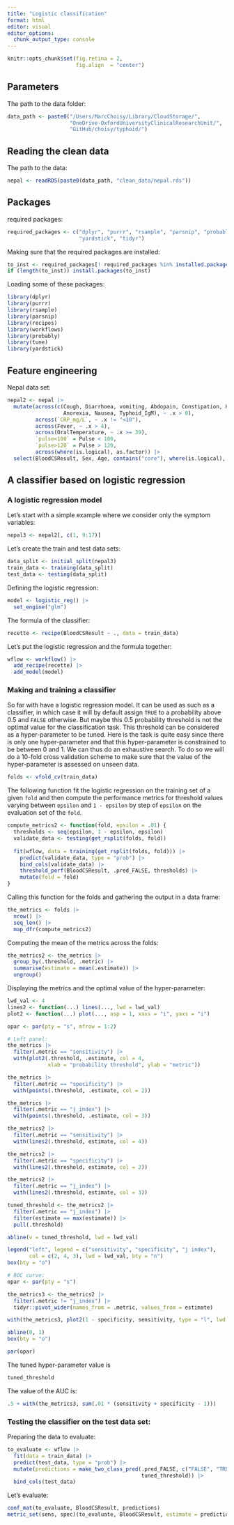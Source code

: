 ```yaml
---
title: "Logistic classification"
format: html
editor: visual
editor_options: 
  chunk_output_type: console
---
```


```r
knitr::opts_chunk$set(fig.retina = 2,
                      fig.align  = "center")
```

## Parameters

The path to the data folder:

```r
data_path <- paste0("/Users/MarcChoisy/Library/CloudStorage/",
                    "OneDrive-OxfordUniversityClinicalResearchUnit/",
                    "GitHub/choisy/typhoid/")
```

## Reading the clean data

The path to the data:

```r
nepal <- readRDS(paste0(data_path, "clean_data/nepal.rds"))
```

## Packages

required packages:

```r
required_packages <- c("dplyr", "purrr", "rsample", "parsnip", "probably", "magrittr",
                       "yardstick", "tidyr")
```

Making sure that the required packages are installed:

```r
to_inst <- required_packages[! required_packages %in% installed.packages()[,"Package"]]
if (length(to_inst)) install.packages(to_inst)
```

Loading some of these packages:

```r
library(dplyr)
library(purrr)
library(rsample)
library(parsnip)
library(recipes)
library(workflows)
library(probably)
library(tune)
library(yardstick)
```

## Feature engineering

Nepal data set:

```r
nepal2 <- nepal |> 
  mutate(across(c(Cough, Diarrhoea, vomiting, Abdopain, Constipation, Headache,
                  Anorexia, Nausea, Typhoid_IgM), ~ .x > 0),
         across(`CRP_mg/L`, ~ .x != "<10"),
         across(Fever, ~ .x > 4),
         across(OralTemperature, ~ .x >= 39),
         `pulse<100` = Pulse < 100,
         `pulse>120` = Pulse > 120,
         across(where(is.logical), as.factor)) |> 
  select(BloodCSResult, Sex, Age, contains("core"), where(is.logical), everything())
```

## A classifier based on logistic regression

### A logistic regression model

Let's start with a simple example where we consider only the symptom variables:

```r
nepal3 <- nepal2[, c(1, 9:17)]
```

Let's create the train and test data sets:

```r
data_split <- initial_split(nepal3)
train_data <- training(data_split)
test_data <- testing(data_split)
```

Defining the logistic regression:

```r
model <- logistic_reg() |> 
  set_engine("glm")
```

The formula of the classifier:

```r
recette <- recipe(BloodCSResult ~ ., data = train_data)
```

Let's put the logistic regression and the formula together:

```r
wflow <- workflow() |> 
  add_recipe(recette) |> 
  add_model(model)
```

### Making and training a classifier

So far with have a logistic regression model. It can be used as such as a classifier,
in which case it will by default assign `TRUE` to a probability above 0.5 and `FALSE`
otherwise. But maybe this 0.5 probability threshold is not the optimal value for the
classification task. This threshold can be considered as a hyper-parameter to be tuned.
Here is the task is quite easy since there is only one hyper-parameter and that this
hyper-parameter is constrained to be between 0 and 1. We can thus do an exhaustive
search. To do so we will do a 10-fold cross validation scheme to make sure that the
value of the hyper-parameter is assessed on unseen data.

```r
folds <- vfold_cv(train_data)
```

The following function fit the logistic regression on the training set of a given
`fold` and then compute the performance metrics for threshold values varying between
`epsilon` and `1 - epsilon` by step of `epsilon` on the evaluation set of the `fold`.

```r
compute_metrics2 <- function(fold, epsilon = .01) {
  thresholds <- seq(epsilon, 1 - epsilon, epsilon)
  validate_data <- testing(get_rsplit(folds, fold))
  
  fit(wflow, data = training(get_rsplit(folds, fold))) |> 
    predict(validate_data, type = "prob") |>
    bind_cols(validate_data) |> 
    threshold_perf(BloodCSResult, .pred_FALSE, thresholds) |> 
    mutate(fold = fold)
}
```

Calling this function for the folds and gathering the output in a data frame:

```r
the_metrics <- folds |> 
  nrow() |> 
  seq_len() |>
  map_dfr(compute_metrics2)
```

Computing the mean of the metrics across the folds:

```r
the_metrics2 <- the_metrics |> 
  group_by(.threshold, .metric) |> 
  summarise(estimate = mean(.estimate)) |> 
  ungroup()
```

Displaying the metrics and the optimal value of the hyper-parameter:

```r
lwd_val <- 4
lines2 <- function(...) lines(..., lwd = lwd_val)
plot2 <- function(...) plot(..., asp = 1, xaxs = "i", yaxs = "i")

opar <- par(pty = "s", mfrow = 1:2)

# Left panel:
the_metrics |> 
  filter(.metric == "sensitivity") |> 
  with(plot2(.threshold, .estimate, col = 4,
             xlab = "probability threshold", ylab = "metric"))

the_metrics |> 
  filter(.metric == "specificity") |> 
  with(points(.threshold, .estimate, col = 2))

the_metrics |> 
  filter(.metric == "j_index") |> 
  with(points(.threshold, .estimate, col = 3))

the_metrics2 |> 
  filter(.metric == "sensitivity") |> 
  with(lines2(.threshold, estimate, col = 4))

the_metrics2 |> 
  filter(.metric == "specificity") |> 
  with(lines2(.threshold, estimate, col = 2))

the_metrics2 |> 
  filter(.metric == "j_index") |> 
  with(lines2(.threshold, estimate, col = 3))

tuned_threshold <- the_metrics2 |> 
  filter(.metric == "j_index") |> 
  filter(estimate == max(estimate)) |> 
  pull(.threshold)

abline(v = tuned_threshold, lwd = lwd_val)

legend("left", legend = c("sensitivity", "specificity", "j index"),
       col = c(2, 4, 3), lwd = lwd_val, bty = "n")
box(bty = "o")

# ROC curve:
opar <- par(pty = "s")

the_metrics3 <- the_metrics2 |> 
  filter(.metric != "j_index") |> 
  tidyr::pivot_wider(names_from = .metric, values_from = estimate)

with(the_metrics3, plot2(1 - specificity, sensitivity, type = "l", lwd = lwd_val))

abline(0, 1)
box(bty = "o")

par(opar)
```

The tuned hyper-parameter value is

```r
tuned_threshold
```

The value of the AUC is:

```r
.5 + with(the_metrics3, sum(.01 * (sensitivity + specificity - 1)))
```

### Testing the classifier on the test data set:

Preparing the data to evaluate:

```r
to_evaluate <- wflow |>
  fit(data = train_data) |> 
  predict(test_data, type = "prob") |>
  mutate(predictions = make_two_class_pred(.pred_FALSE, c("FALSE", "TRUE"),
                                           tuned_threshold)) |> 
  bind_cols(test_data)
```

Let's evaluate:

```r
conf_mat(to_evaluate, BloodCSResult, predictions)
metric_set(sens, spec)(to_evaluate, BloodCSResult, estimate = predictions)
```

